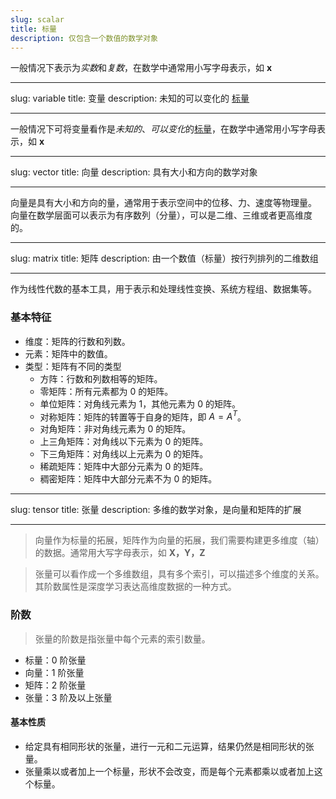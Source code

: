 ```yaml
---
slug: scalar
title: 标量
description: 仅包含一个数值的数学对象
---
```


一般情况下表示为*实数*和*复数*，在数学中通常用小写字母表示，如 $\mathbf{x}$

---

slug: variable
title: 变量
description: 未知的可以变化的 [标量](/blog/terms/math#scalar)

---

一般情况下可将变量看作是*未知的*、*可以变化*的[标量](/blog/terms/math#scalar)，在数学中通常用小写字母表示，如 $\mathbf{x}$

---

slug: vector
title: 向量
description: 具有大小和方向的数学对象

---

向量是具有大小和方向的量，通常用于表示空间中的位移、力、速度等物理量。
向量在数学层面可以表示为有序数列（分量），可以是二维、三维或者更高维度的。

---

slug: matrix
title: 矩阵
description: 由一个数值（标量）按行列排列的二维数组

---

作为线性代数的基本工具，用于表示和处理线性变换、系统方程组、数据集等。

### 基本特征

- 维度：矩阵的行数和列数。
- 元素：矩阵中的数值。
- 类型：矩阵有不同的类型
  - 方阵：行数和列数相等的矩阵。
  - 零矩阵：所有元素都为 0 的矩阵。
  - 单位矩阵：对角线元素为 1，其他元素为 0 的矩阵。
  - 对称矩阵：矩阵的转置等于自身的矩阵，即 $A = A^T$。
  - 对角矩阵：非对角线元素为 0 的矩阵。
  - 上三角矩阵：对角线以下元素为 0 的矩阵。
  - 下三角矩阵：对角线以上元素为 0 的矩阵。
  - 稀疏矩阵：矩阵中大部分元素为 0 的矩阵。
  - 稠密矩阵：矩阵中大部分元素不为 0 的矩阵。

---

slug: tensor
title: 张量
description: 多维的数学对象，是向量和矩阵的扩展

---

> 向量作为标量的拓展，矩阵作为向量的拓展，我们需要构建更多维度（轴）的数据。通常用大写字母表示，如 $\mathbf{X，Y，Z}$

> 张量可以看作成一个多维数组，具有多个索引，可以描述多个维度的关系。其阶数属性是深度学习表达高维度数据的一种方式。

### 阶数

> 张量的阶数是指张量中每个元素的索引数量。

- 标量：0 阶张量
- 向量：1 阶张量
- 矩阵：2 阶张量
- 张量：3 阶及以上张量

#### 基本性质

- 给定具有相同形状的张量，进行一元和二元运算，结果仍然是相同形状的张量。
- 张量乘以或者加上一个标量，形状不会改变，而是每个元素都乘以或者加上这个标量。
